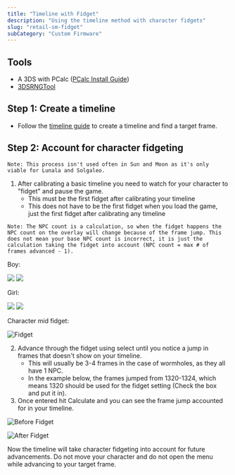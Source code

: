 ```yaml
---
title: "Timeline with Fidget"
description: "Using the timeline method with character fidgets"
slug: "retail-sm-fidget"
subCategory: "Custom Firmware"
---
```


## Tools

- A 3DS with PCalc ([PCalc Install Guide](https://www.pokemonrng.com/misc-3ds-installing-pcalc))
- [3DSRNGTool](https://github.com/wwwwwwzx/3DSRNGTool/releases)

## Step 1: Create a timeline

- Follow the [timeline guide](https://www.pokemonrng.com/retail-sm-timeline) to create a timeline and find a target frame.

## Step 2: Account for character fidgeting

```
Note: This process isn't used often in Sun and Moon as it's only viable for Lunala and Solgaleo.
```

1. After calibrating a basic timeline you need to watch for your character to "fidget" and pause the game.
   - This must be the first fidget after calibrating your timeline
   - This does not have to be the first fidget when you load the game, just the first fidget after calibrating any timeline

```
Note: The NPC count is a calculation, so when the fidget happens the NPC count on the overlay will change because of the frame jump. This does not mean your base NPC count is incorrect, it is just the calculation taking the fidget into account (NPC count = max # of frames advanced - 1).
```

Boy:

![](https://camo.githubusercontent.com/6319d400d9f87d6dceda41b36caad2bc2a03d905/68747470733a2f2f692e696d6775722e636f6d2f6d41794a3149372e676966) ![](https://camo.githubusercontent.com/dfd85f146d791e87030b5c402100fb64ea711837/68747470733a2f2f692e696d6775722e636f6d2f62587a704d42702e676966)

Girl:

![](https://camo.githubusercontent.com/783ad84d0ba843a82f8ceae7224f88d12278a35c/68747470733a2f2f692e696d6775722e636f6d2f637735787770432e676966) ![](https://camo.githubusercontent.com/4d46716f6dbda58e43acbb7a4837644e6b99bfd9/68747470733a2f2f692e696d6775722e636f6d2f4e6c78337278452e676966)

Character mid fidget:

![Fidget](/images/Sun-Moon/Fidget-Timeline/Fidget.png)

2. Advance through the fidget using select until you notice a jump in frames that doesn't show on your timeline.
   - This will usually be 3-4 frames in the case of wormholes, as they all have 1 NPC.
   - In the example below, the frames jumped from 1320-1324, which means 1320 should be used for the fidget setting (Check the box and put it in).
3. Once entered hit Calculate and you can see the frame jump accounted for in your timeline.

![Before Fidget](/images/Sun-Moon/Fidget-Timeline/Before.jpg)

![After Fidget](/images/Sun-Moon/Fidget-Timeline/After.jpg)

Now the timeline will take character fidgeting into account for future advancements. Do not move your character and do not open the menu while advancing to your target frame.
